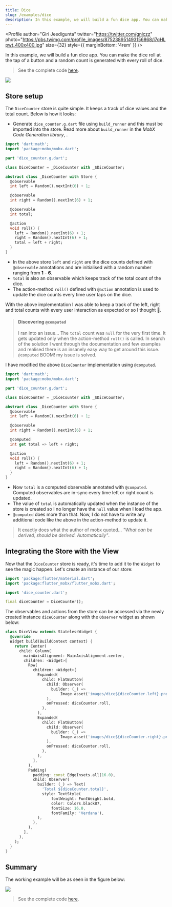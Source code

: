 ```yaml
---
title: Dice
slug: /examples/dice
description: In this example, we will build a fun dice app. You can make the dice roll at the tap of a button and a random count is generated with every roll of dice.
---
```



<Profile
  author="Giri Jeedigunta"
  twitter="https://twitter.com/gniczz"
  photo="https://pbs.twimg.com/profile_images/875238951493156868/i7qHLpwt_400x400.jpg"
  size={32}
  style={{ marginBottom: '4rem' }}
/>

In this example, we will build a fun dice app. You can make the dice roll at the tap of a button and a random count is generated with every roll of dice.

> See the complete code [here](https://github.com/mobxjs/mobx.dart/tree/master/mobx_examples/lib/dice).


<img src={diceJpg} />

## Store setup

The `DiceCounter` store is quite simple. It keeps a track of dice values and the total count. Below is how it looks:

- Generate `dice_counter.g.dart` file using `build_runner` and this must be imported into the store. Read more about `build_runner` in the _MobX Code Generation library_, <PubBadge name="mobx_codegen" />.

```dart
import 'dart:math';
import 'package:mobx/mobx.dart';

part 'dice_counter.g.dart';

class DiceCounter = _DiceCounter with _$DiceCounter;

abstract class _DiceCounter with Store {
  @observable
  int left = Random().nextInt(6) + 1;

  @observable
  int right = Random().nextInt(6) + 1;

  @observable
  int total;

  @action
  void roll() {
    left = Random().nextInt(6) + 1;
    right = Random().nextInt(6) + 1;
    total = left + right;
  }
}

```

- In the above store `left` and `right` are the dice counts defined with `@observable` annotations and are initialised with a random number ranging from **1** - **6**.
- `total` is also an observable which keeps track of the total count of the dice.
- The action-method `roll()` defined with `@action` annotation is used to update the dice counts every time user taps on the dice.

With the above implementation I was able to keep a track of the left, right and total counts with every user interaction as expected or so I thought 🤔.

> #### Discovering `@computed`
>
> I ran into an issue... The `total` count was `null` for the very first time. It gets updated only when the action-method `roll()` is called.
> In search of the solution I went through the documentation and few examples and realised there is an insanely easy way to get around this issue. `@computed` BOOM! my issue is solved.

I have modified the above `DiceCounter` implementation using `@computed`.

```dart
import 'dart:math';
import 'package:mobx/mobx.dart';

part 'dice_counter.g.dart';

class DiceCounter = _DiceCounter with _$DiceCounter;

abstract class _DiceCounter with Store {
  @observable
  int left = Random().nextInt(6) + 1;

  @observable
  int right = Random().nextInt(6) + 1;

  @computed
  int get total => left + right;

  @action
  void roll() {
    left = Random().nextInt(6) + 1;
    right = Random().nextInt(6) + 1;
  }
}

```

- Now `total` is a computed observable annotated with `@computed`. Computed observables are in-sync every time left or right count is updated.
- The value of `total` is automatically updated when the instance of the store is created so I no longer have the `null` value when I load the app.
- `@computed` does more than that. Now, I do not have to write any additional code like the above in the action-method to update it.

> It exactly does what the author of mobx quoted... _"What can be derived, should be derived. Automatically"_.

## Integrating the Store with the View

Now that the `DiceCounter` store is ready, it's time to add it to the `Widget` to see the magic happen. Let's create an instance of our store:

```dart
import 'package:flutter/material.dart';
import 'package:flutter_mobx/flutter_mobx.dart';

import 'dice_counter.dart';

final diceCounter = DiceCounter();

```

The observables and actions from the store can be accessed via the newly created instance `diceCounter` along with the `Observer` widget as shown below:

```dart
class DiceView extends StatelessWidget {
  @override
  Widget build(BuildContext context) {
    return Center(
      child: Column(
        mainAxisAlignment: MainAxisAlignment.center,
        children: <Widget>[
          Row(
            children: <Widget>[
              Expanded(
                child: FlatButton(
                  child: Observer(
                    builder: (_) =>
                        Image.asset('images/dice${diceCounter.left}.png'),
                  ),
                  onPressed: diceCounter.roll,
                ),
              ),
              Expanded(
                child: FlatButton(
                  child: Observer(
                    builder: (_) =>
                        Image.asset('images/dice${diceCounter.right}.png'),
                  ),
                  onPressed: diceCounter.roll,
                ),
              ),
            ],
          ),
          Padding(
            padding: const EdgeInsets.all(16.0),
            child: Observer(
              builder: (_) => Text(
                'Total ${diceCounter.total}',
                style: TextStyle(
                    fontWeight: FontWeight.bold,
                    color: Colors.black87,
                    fontSize: 16.0,
                    fontFamily: 'Verdana'),
              ),
            ),
          ),
        ],
      ),
    );
  }
}

```

## Summary

The working example will be as seen in the figure below:

<img src={diceJpg} />

> See the complete code [here](https://github.com/mobxjs/mobx.dart/tree/master/mobx_examples/lib/dice).
